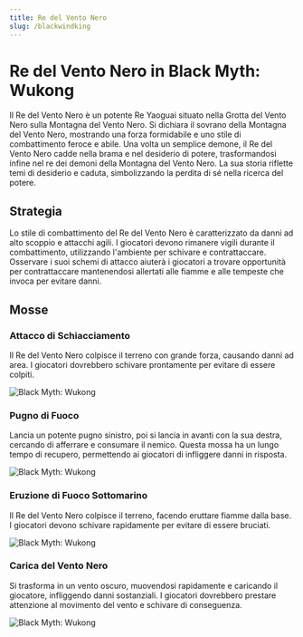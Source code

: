 ```yaml
---
title: Re del Vento Nero
slug: /blackwindking
---
```


# Re del Vento Nero in Black Myth: Wukong

Il Re del Vento Nero è un potente Re Yaoguai situato nella Grotta del Vento Nero sulla Montagna del Vento Nero. Si dichiara il sovrano della Montagna del Vento Nero, mostrando una forza formidabile e uno stile di combattimento feroce e abile.
Una volta un semplice demone, il Re del Vento Nero cadde nella brama e nel desiderio di potere, trasformandosi infine nel re dei demoni della Montagna del Vento Nero. La sua storia riflette temi di desiderio e caduta, simbolizzando la perdita di sé nella ricerca del potere.

## Strategia

Lo stile di combattimento del Re del Vento Nero è caratterizzato da danni ad alto scoppio e attacchi agili. I giocatori devono rimanere vigili durante il combattimento, utilizzando l'ambiente per schivare e contrattaccare. Osservare i suoi schemi di attacco aiuterà i giocatori a trovare opportunità per contrattaccare mantenendosi allertati alle fiamme e alle tempeste che invoca per evitare danni.

## Mosse

### Attacco di Schiacciamento

Il Re del Vento Nero colpisce il terreno con grande forza, causando danni ad area. I giocatori dovrebbero schivare prontamente per evitare di essere colpiti.

<img src="https://image.informedainews.com/bwk1.gif" alt="Black Myth: Wukong"/>

### Pugno di Fuoco

Lancia un potente pugno sinistro, poi si lancia in avanti con la sua destra, cercando di afferrare e consumare il nemico. Questa mossa ha un lungo tempo di recupero, permettendo ai giocatori di infliggere danni in risposta.

<img src="https://image.informedainews.com/bwk2.gif" alt="Black Myth: Wukong"/>

### Eruzione di Fuoco Sottomarino

Il Re del Vento Nero colpisce il terreno, facendo eruttare fiamme dalla base. I giocatori devono schivare rapidamente per evitare di essere bruciati.

<img src="https://image.informedainews.com/bwk3.gif" alt="Black Myth: Wukong"/>

### Carica del Vento Nero

Si trasforma in un vento oscuro, muovendosi rapidamente e caricando il giocatore, infliggendo danni sostanziali. I giocatori dovrebbero prestare attenzione al movimento del vento e schivare di conseguenza.

<img src="https://image.informedainews.com/bwk4.gif" alt="Black Myth: Wukong"/>

